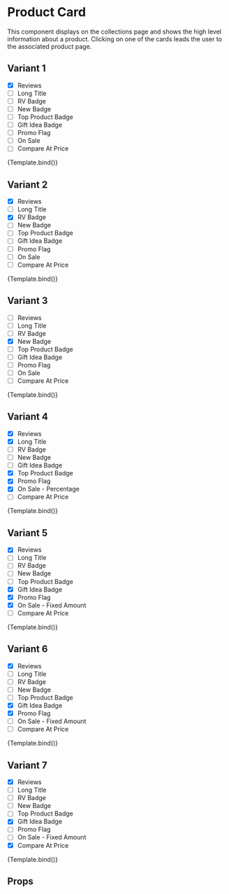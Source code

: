 

<Meta title='Modules/Product Card' component={ProductCard} />

# Product Card

This component displays on the collections page and shows the high level information about a product. Clicking on one of the cards leads the user to the associated product page.

## Variant 1

- [x] Reviews
- [ ] Long Title
- [ ] RV Badge
- [ ] New Badge
- [ ] Top Product Badge
- [ ] Gift Idea Badge
- [ ] Promo Flag
- [ ] On Sale
- [ ] Compare At Price

<Canvas>
  <Story
    name='Product Card v1'
    args={{
      product: {
        id: 1234,
        name: 'The Endy Mattress',
        shortDescription: 'The perfect combination of comfort and support',
        priceRange: { minVariantPrice: 675 },
        slug: '/the-endy-mattress',
        variants: [
          {
            compareAtPrice: 0
          }
        ]
      },
      review: {
        domain_key: '1234',
        product_score: 4.8765,
        total_reviews: 12345
      },
      image: {
        desktopImage: {
          asset: {
            _ref: 'image-6fe11598dab8839c30a82c535b2e555d6e6bc206-1578x824-jpg'
          }
        }
      },
      locale: 'en'
    }}
  >
    {Template.bind()}
  </Story>
</Canvas>

## Variant 2

- [x] Reviews
- [ ] Long Title
- [x] RV Badge
- [ ] New Badge
- [ ] Top Product Badge
- [ ] Gift Idea Badge
- [ ] Promo Flag
- [ ] On Sale
- [ ] Compare At Price

<Canvas>
  <Story
    name='Product Card v2'
    args={{
      product: {
        id: 4433572003888,
        name: 'The Endy RV Mattress',
        shortDescription: 'Take great sleep with you, anywhere',
        priceRange: { minVariantPrice: 895 },
        variants: [
          {
            compareAtPrice: 0
          }
        ]
      },
      review: {
        domain_key: '4433572003888',
        product_score: 4.8765,
        total_reviews: 12345
      },
      image: {
        desktopImage: {
          asset: {
            _ref: 'image-6fe11598dab8839c30a82c535b2e555d6e6bc206-1578x824-jpg'
          }
        }
      },
      locale: 'en'
    }}
  >
    {Template.bind()}
  </Story>
</Canvas>

## Variant 3

- [ ] Reviews
- [ ] Long Title
- [ ] RV Badge
- [x] New Badge
- [ ] Top Product Badge
- [ ] Gift Idea Badge
- [ ] Promo Flag
- [ ] On Sale
- [ ] Compare At Price

<Canvas>
  <Story
    name='Product Card v3'
    args={{
      product: {
        isNewProduct: true,
        name: 'The Mattress Protector',
        shortDescription: 'Take great sleep with you, anywhere',
        priceRange: { minVariantPrice: 115 },
        variants: [
          {
            compareAtPrice: 0
          }
        ]
      },
      image: {
        desktopImage: {
          asset: {
            _ref: 'image-6fe11598dab8839c30a82c535b2e555d6e6bc206-1578x824-jpg'
          }
        }
      },
      locale: 'en'
    }}
  >
    {Template.bind()}
  </Story>
</Canvas>

## Variant 4

- [x] Reviews
- [x] Long Title
- [ ] RV Badge
- [ ] New Badge
- [ ] Gift Idea Badge
- [x] Top Product Badge
- [x] Promo Flag
- [x] On Sale - Percentage
- [ ] Compare At Price

<Canvas>
  <Story
    name='Product Card v4'
    args={{
      isOnSale: true,
      product: {
        id: 7890,
        isPopularProduct: true,
        name: 'Organic Cotton Duvet Cover Long Name',
        shortDescription: 'Bedding that looks good while doing good',
        priceRange: { minVariantPrice: 115 },
        variants: [
          {
            compareAtPrice: 0
          }
        ]
      },
      review: {
        domain_key: '7890',
        product_score: 4.8765,
        total_reviews: 12345
      },
      sales: {
        saleType: 'Percentage',
        discountPercentage: 30,
        productPillLabel: 'Promo',
        themeColor: '#a3a3d2'
      },
      image: {
        desktopImage: {
          asset: {
            _ref: 'image-6fe11598dab8839c30a82c535b2e555d6e6bc206-1578x824-jpg'
          }
        }
      },
      locale: 'en'
    }}
  >
    {Template.bind()}
  </Story>
</Canvas>

## Variant 5

- [x] Reviews
- [ ] Long Title
- [ ] RV Badge
- [ ] New Badge
- [ ] Top Product Badge
- [x] Gift Idea Badge
- [x] Promo Flag
- [x] On Sale - Fixed Amount
- [ ] Compare At Price

<Canvas>
  <Story
    name='Product Card v5'
    args={{
      isOnSale: true,
      product: {
        id: 2345,
        name: 'The Upholstered Bed',
        shortDescription: 'Timeless elegance and simple set up',
        priceRange: { minVariantPrice: 795 },
        isGiftIdea: true,
        variants: [
          {
            compareAtPrice: 0
          }
        ]
      },
      review: {
        domain_key: '2345',
        product_score: 4.8765,
        total_reviews: 12345
      },
      sales: {
        saleType: 'Fixed Amount',
        discountValue: 50,
        productPillLabel: 'Promo',
        themeColor: '#a3a3d2'
      },
      image: {
        desktopImage: {
          asset: {
            _ref: 'image-6fe11598dab8839c30a82c535b2e555d6e6bc206-1578x824-jpg'
          }
        }
      },
      locale: 'en'
    }}
  >
    {Template.bind()}
  </Story>
</Canvas>

## Variant 6

- [x] Reviews
- [ ] Long Title
- [ ] RV Badge
- [ ] New Badge
- [ ] Top Product Badge
- [x] Gift Idea Badge
- [x] Promo Flag
- [ ] On Sale - Fixed Amount
- [ ] Compare At Price

<Canvas>
  <Story
    name='Product Card v6'
    args={{
      isOnSale: true,
      productCardPillCopy: 'Best Seller',
      product: {
        id: 2345,
        name: 'The Upholstered Bed',
        shortDescription: 'Timeless elegance and simple set up',
        priceRange: { minVariantPrice: 795 },
        isGiftIdea: false,
        variants: [
          {
            compareAtPrice: 0
          }
        ]
      },
      review: {
        domain_key: '2345',
        product_score: 4.8765,
        total_reviews: 12345
      },
      sales: {
        saleType: 'Fixed Amount',
        discountValue: 50,
        productPillLabel: 'Promo',
        themeColor: '#a3a3d2'
      },
      image: {
        desktopImage: {
          asset: {
            _ref: 'image-1bfa0fcb5ca8a4cec7c044847efef335fff33e89-1720x1038-jpg'
          }
        }
      },
      locale: 'en'
    }}
  >
    {Template.bind()}
  </Story>
</Canvas>

## Variant 7

- [x] Reviews
- [ ] Long Title
- [ ] RV Badge
- [ ] New Badge
- [ ] Top Product Badge
- [x] Gift Idea Badge
- [ ] Promo Flag
- [ ] On Sale - Fixed Amount
- [x] Compare At Price

<Canvas>
  <Story
    name='Product Card v7'
    args={{
      isOnSale: true,
      productCardPillCopy: 'Best Seller',
      product: {
        id: 2345,
        name: 'The Upholstered Bed',
        shortDescription: 'Timeless elegance and simple set up',
        priceRange: { minVariantPrice: 795 },
        isGiftIdea: false,
        variants: [
          {
            compareAtPrice: 100
          }
        ]
      },
      review: {
        domain_key: '2345',
        product_score: 4.8765,
        total_reviews: 12345
      },
      sales: {
        saleType: 'Fixed Amount',
        discountValue: 50,
        productPillLabel: 'Promo',
        themeColor: '#a3a3d2'
      },
      image: {
        desktopImage: {
          asset: {
            _ref: 'image-1bfa0fcb5ca8a4cec7c044847efef335fff33e89-1720x1038-jpg'
          }
        }
      },
      locale: 'en'
    }}
  >
    {Template.bind()}
  </Story>
</Canvas>

## Props

<ArgsTable of={ProductCard} />
